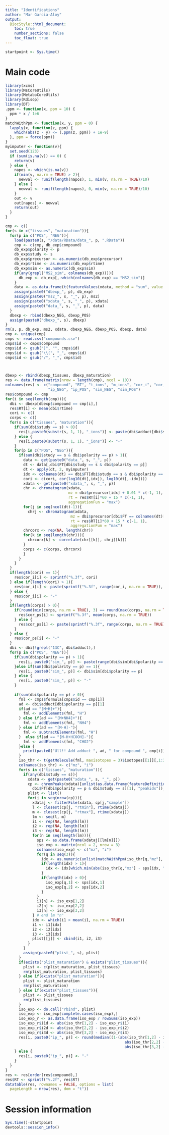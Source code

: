 ```yaml
---
title: "Identifications"
author: "Mar Garcia-Aloy"
output: 
  BiocStyle::html_document:
    toc: true
    number_sections: false
    toc_float: true
---
```


```r
startpoint <- Sys.time()
```

# Main code


```r
library(xcms)
library(MsCoreUtils)
library(MetaboCoreUtils)
library(Rdisop)
library(DT)
.ppm <- function(x, ppm = 10) {
  ppm * x / 1e6
}
matchWithPpm <- function(x, y, ppm = 0) {
  lapply(x, function(z, ppm) {
    which(abs(z - y) <= (.ppm(z, ppm)) + 1e-9)
  }, ppm = force(ppm))
}
myimputer <- function(v){
  set.seed(123)
  if (sum(is.na(v)) == 0) {
    return(v)
  } else {
    napos <- which(is.na(v))
    if(min(v, na.rm = TRUE) > 2){
      newval <- runif(length(napos), 1, min(v, na.rm = TRUE)/10)
    } else {
      newval <- runif(length(napos), 0, min(v, na.rm = TRUE)/10)
    }
    out <- v
    out[napos] <- newval
    return(out)
  }
}

cmp <- c()
for(s in c("tissues", "maturation")){
  for(p in c("POS", "NEG")){
    load(paste0(s, "/data/RData/data_", p, ".RData"))
    cmp <- c(cmp, db_exp$compound)
    db_exp$polarity <- p
    db_exp$study <- s
    db_exp$precursor <- as.numeric(db_exp$precursor)
    db_exp$rtime <- as.numeric(db_exp$rtime)
    db_exp$sim <- as.numeric(db_exp$sim)
    if(any(grepl("MS2_sim", colnames(db_exp)))){
      db_exp <- db_exp[,-which(colnames(db_exp) == "MS2_sim")]
    }
    data <- as.data.frame(t(featureValues(xdata, method = "sum", value = "into")))
    assign(paste0("dbexp_", p), db_exp)
    assign(paste0("ms2_", s, "_", p), ms2)
    assign(paste0("xdata_", s, "_", p), xdata)
    assign(paste0("data_", s, "_", p), data)
  }
  dbexp <- rbind(dbexp_NEG, dbexp_POS)
  assign(paste0("dbexp_", s), dbexp)
}
rm(s, p, db_exp, ms2, xdata, dbexp_NEG, dbexp_POS, dbexp, data)
cmp <- unique(cmp)
cmps <- read.csv("compounds.csv")
cmps$id <- cmps$compound
cmps$id <- gsub(")", "", cmps$id)
cmps$id <- gsub("\\(", "_", cmps$id)
cmps$id <- gsub("/", "_", cmps$id)



dbexp <- rbind(dbexp_tissues, dbexp_maturation)
res <- data.frame(matrix(nrow = length(cmp), ncol = 10))
colnames(res) <- c("compound", "RT", "t_ions", "m_ions", "cor_i", "cor_ps",
                   "ip_NEG", "ip_POS", "sim_NEG", "sim_POS")
res$compound <- cmp
for(i in seq(length(cmp))){
  dbi <- dbexp[dbexp$compound == cmp[i],]
  res$RT[i] <- mean(dbi$rtime)
  cori <- c()
  corps <- c()
  for(s in c("tissues", "maturation")){
    if(sum(dbi$study == s) > 0){
      res[i,paste0(substr(s, 1, 1), "_ions")] <- paste(dbi$adduct[dbi$study == s], collapse = "; ")
    } else {
      res[i,paste0(substr(s, 1, 1), "_ions")] <- "-"
    }
    for(p in c("POS", "NEG")){
      if(sum(dbi$study == s & dbi$polarity == p) > 1){
        data <- get(paste0("data_", s, "_", p))
        dt <- data[,dbi$FT[dbi$study == s & dbi$polarity == p]]
        dt <- apply(dt, 2, myimputer)
        idx <- colnames(dt) == dbi$FT[dbi$study == s & dbi$polarity == p][1]
        cori <- c(cori, cor(log10(dt[,idx]), log10(dt[,-idx])))
        xdata <- get(paste0("xdata_", s, "_", p))
        chr <- chromatogram(xdata, 
                            mz = dbi$precursor[idx] + 0.01 * c(-1, 1), 
                            rt = res$RT[i]*60 + 15 * c(-1, 1),
                            aggregationFun = "max")
        for(j in seq(ncol(dt)-1)){
          chrj <- chromatogram(xdata, 
                             mz = dbi$precursor[dbi$FT == colnames(dt)[-idx][j]] + 0.01 * c(-1, 1), 
                             rt = res$RT[i]*60 + 15 * c(-1, 1),
                             aggregationFun = "max")
        chrcorx <- rep(NA, length(chr))
        for(k in seq(length(chr))){
          chrcorx[k] <- correlate(chr[[k]], chrj[[k]])
        }
        corps <- c(corps, chrcorx)
        }
      }
    }
  }
  if(length(cori) == 1){
    res$cor_i[i] <- sprintf("%.3f", cori)
  } else if(length(cori) > 1){
    res$cor_i[i] <- paste(sprintf("%.3f", range(cor_i, na.rm = TRUE)), collapse = "-")
  } else {
    res$cor_i[i] <- "-"
  }
  if(length(corps) > 0){
    if(round(min(corps, na.rm = TRUE), 3) == round(max(corps, na.rm = TRUE))){
      res$cor_ps[i] <- sprintf("%.3f", mean(corps, na.rm = TRUE))
    } else {
      res$cor_ps[i] <- paste(sprintf("%.3f", range(corps, na.rm = TRUE)), collapse = "-")
    }
  } else {
    res$cor_ps[i] <- "-"
  }
  dbi <- dbi[!grepl("13C", dbi$adduct),]
  for(p in c("POS", "NEG")){
    if(sum(dbi$polarity == p) > 1){
      res[i, paste0("sim_", p)] <- paste(range(dbi$sim[dbi$polarity == p]), collapse  = "-")
    }else if(sum(dbi$polarity == p) == 1){
      res[i, paste0("sim_", p)] <- dbi$sim[dbi$polarity == p]
    } else {
      res[i, paste0("sim_", p)] <- "-"
    }
    
    if(sum(dbi$polarity == p) > 0){
      fml <- cmps$formula[cmps$id == cmp[i]]
      ad <- dbi$adduct[dbi$polarity == p][1]
      if(ad == "[M+H]+"){
        fml <- addElements(fml, "H")
      } else if(ad == "[M+NH4]+"){
        fml <- addElements(fml, "NH4")
      } else if(ad == "[M-H]-"){
        fml <- subtractElements(fml, "H")
      }  else if(ad == "[M-H+HCOOH]-"){
        fml <- addElements(fml, "CHO2")
      }else {
        print(paste0("Ull!! Add adduct ", ad, " for compound ", cmp[i]))
      }
      iso_thr <- t(getMolecule(fml, maxisotopes = 3)$isotopes[[1]][,1:3]) 
      colnames(iso_thr) <- c("mz", "i")
      for(s in c("tissues", "maturation")){
        if(any(dbi$study == s)){
          xdata <- get(paste0("xdata_", s, "_", p))
          cp <- chromPeaks(xdata)[unlist(as.data.frame(featureDefinitions(xdata))[
            dbi$FT[dbi$polarity == p & dbi$study == s][1], "peakidx"]),]
          plist <- list()
          for(j in seq(nrow(cp))){
            xdataj <- filterFile(xdata, cp[j,"sample"])
            l <- closest(cp[j, "rtmin"], rtime(xdataj))
            m <- closest(cp[j, "rtmax"], rtime(xdataj))
            lm <- seq(l, m)
            i1 <- rep(NA, length(lm))
            i2 <- rep(NA, length(lm))
            i3 <- rep(NA, length(lm))
            for(n in seq(length(lm))){
              sps <- as.data.frame(xdataj[[lm[n]]])
              iso_exp <- matrix(ncol = 2, nrow = 3)
              colnames(iso_exp) <- c("mz", "i")
              for(q in seq(3)){
                idx <- as.numeric(unlist(matchWithPpm(iso_thr[q,"mz"], sps[,"mz"], ppm = 10)))
                if(length(idx) > 1){
                  idx <- idx[which.min(abs(iso_thr[q,"mz"] - sps[idx, "mz"]))]
                }
                if(length(idx) > 0){
                  iso_exp[q,1] <- sps[idx,1]
                  iso_exp[q,2] <- sps[idx,2]
                }
              }
              i1[n] <- iso_exp[1,2]
              i2[n] <- iso_exp[2,2]
              i3[n] <- iso_exp[3,2]
            } # end lm "n"
            idx <- which(i1 > mean(i1, na.rm = TRUE))
            i1 <- i1[idx]
            i2 <- i2[idx]
            i3 <- i3[idx]
            plist[[j]] <- cbind(i1, i2, i3)
          }
        }
        assign(paste0("plist_", s), plist)
      }
      if(exists("plist_maturation") & exists("plist_tissues")){
        plist <- c(plist_maturation, plist_tissues)
        rm(plist_maturation, plist_tissues)
      } else if(exists("plist_maturation")){
        plist <- plist_maturation
        rm(plist_maturation)
      } else if(exists("plist_tissues")){
        plist <- plist_tissues
        rm(plist_tissues)
      }
      iso_exp <- do.call("rbind", plist)
      iso_exp <- iso_exp[complete.cases(iso_exp),]
      iso_exp_r <- as.data.frame(iso_exp / rowSums(iso_exp))
      iso_exp_r$i1d <- abs(iso_thr[1,2] - iso_exp_r$i1) 
      iso_exp_r$i2d <- abs(iso_thr[2,2] - iso_exp_r$i2) 
      iso_exp_r$i3d <- abs(iso_thr[3,2] - iso_exp_r$i3) 
      res[i, paste0("ip_", p)] <- round(median((1-(abs(iso_thr[1,2] - iso_exp_r$i1) + 
                                                     abs(iso_thr[2,2] - iso_exp_r$i2)  + 
                                                     abs(iso_thr[3,2] - iso_exp_r$i3)))*100))
    } else {
      res[i, paste0("ip_", p)] <- "-"
    }
  }
}
res <- res[order(res$compound),]
res$RT <- sprintf("%.2f", res$RT)
datatable(res, rownames = FALSE, options = list(
  pageLength = nrow(res), dom = "t"))
```

# Session information

```r
Sys.time()-startpoint
devtools::session_info()
```

